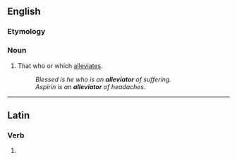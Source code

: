 ==English==

===Etymology===
{{suffix|en|alleviate|or}}

===Noun===
{{en-noun}}

# That who or which [[alleviate]]s.
#: ''Blessed is he who is an '''alleviator''' of suffering.''
#: ''Aspirin is an '''alleviator''' of headaches.''

----

==Latin==

===Verb===
{{la-verb-form|alleviātor}}

# {{inflection of|la|alleviō||2//3|s|futr|pasv|impr}}